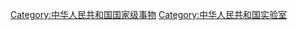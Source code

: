 {{Catmore}}

[[Category:中华人民共和国国家级事物|Category:中华人民共和国国家级事物]]
[[Category:中华人民共和国实验室|Category:中华人民共和国实验室]]